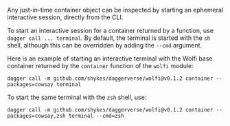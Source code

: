Any just-in-time container object can be inspected by starting an ephemeral interactive session, directly from the CLI.

To start an interactive session for a container returned by a function, use `dagger call ... terminal`. By default, the terminal is started with the `sh` shell, although this can be overridden by adding the `--cmd` argument.

Here is an example of starting an interactive terminal with the Wolfi base container returned by the `container` function of the `wolfi` module:

```shell
dagger call -m github.com/shykes/daggerverse/wolfi@v0.1.2 container --packages=cowsay terminal
```

To start the same terminal with the `zsh` shell, use:

```shell
dagger call -m github.com/shykes/daggerverse/wolfi@v0.1.2 container --packages=cowsay,zsh terminal --cmd=zsh
```
